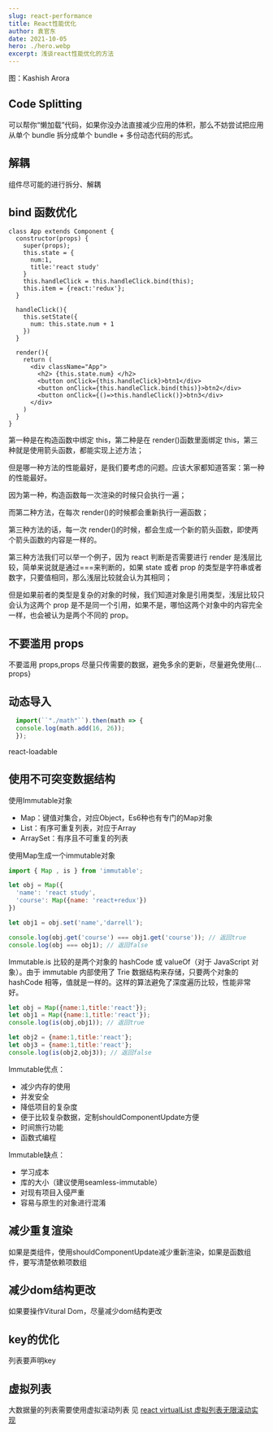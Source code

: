 ```yaml
---
slug: react-performance
title: React性能优化
author: 袁官东
date: 2021-10-05
hero: ./hero.webp
excerpt: 浅谈react性能优化的方法
---
```


<div className={"img-desc"}>图：Kashish Arora</div>


## Code Splitting

可以帮你“懒加载”代码，如果你没办法直接减少应用的体积，那么不妨尝试把应用从单个 bundle 拆分成单个 bundle + 多份动态代码的形式。

## 解耦

组件尽可能的进行拆分、解耦

## bind 函数优化

```tsx
class App extends Component {
  constructor(props) {
    super(props);
    this.state = {
      num:1,
      title:'react study'
    }
    this.handleClick = this.handleClick.bind(this);
    this.item = {react:'redux'};
  }

  handleClick(){
    this.setState({
      num: this.state.num + 1
    })
  }

  render(){
    return (
      <div className="App">
        <h2> {this.state.num} </h2>
        <button onClick={this.handleClick}>btn1</div>
        <button onClick={this.handleClick.bind(this)}>btn2</div>
        <button onClick={()=>this.handleClick()}>btn3</div>
      </div>
    )
  }
}
```

第一种是在构造函数中绑定 this，第二种是在 render()函数里面绑定 this，第三种就是使用箭头函数，都能实现上述方法；

但是哪一种方法的性能最好，是我们要考虑的问题。应该大家都知道答案：第一种的性能最好。

因为第一种，构造函数每一次渲染的时候只会执行一遍；

而第二种方法，在每次 render()的时候都会重新执行一遍函数；

第三种方法的话，每一次 render()的时候，都会生成一个新的箭头函数，即使两个箭头函数的内容是一样的。

第三种方法我们可以举一个例子，因为 react 判断是否需要进行 render 是浅层比较，简单来说就是通过===来判断的，如果 state 或者 prop 的类型是字符串或者数字，只要值相同，那么浅层比较就会认为其相同；

但是如果前者的类型是复杂的对象的时候，我们知道对象是引用类型，浅层比较只会认为这两个 prop 是不是同一个引用，如果不是，哪怕这两个对象中的内容完全一样，也会被认为是两个不同的 prop。

## 不要滥用 props

不要滥用 props,props 尽量只传需要的数据，避免多余的更新，尽量避免使用{…props}

## 动态导入

```js
  import(``"./math"``).then(math => {
  console.log(math.add(16, 26));
  });
```

react-loadable


## 使用不可突变数据结构

使用Immutable对象

* Map：键值对集合，对应Object，Es6种也有专门的Map对象
* List：有序可重复列表，对应于Array
* ArraySet：有序且不可重复的列表

使用Map生成一个immutable对象

```js
import { Map , is } from 'immutable';

let obj = Map({
  'name': 'react study',
  'course': Map({name: 'react+redux'})
})

let obj1 = obj.set('name','darrell');

console.log(obj.get('course') === obj1.get('course')); // 返回true
console.log(obj === obj1); // 返回false
```

Immutable.is 比较的是两个对象的 hashCode 或 valueOf（对于 JavaScript 对象）。由于 immutable 内部使用了 Trie 数据结构来存储，只要两个对象的 hashCode 相等，值就是一样的。这样的算法避免了深度遍历比较，性能非常好。

```js
let obj = Map({name:1,title:'react'});
let obj1 = Map({name:1,title:'react'});
console.log(is(obj,obj1)); // 返回true

let obj2 = {name:1,title:'react'};
let obj3 = {name:1,title:'react'};
console.log(is(obj2,obj3)); // 返回false
```

Immutable优点：

* 减少内存的使用
* 并发安全
* 降低项目的复杂度
* 便于比较复杂数据，定制shouldComponentUpdate方便
* 时间旅行功能
* 函数式编程

Immutable缺点：

* 学习成本
* 库的大小（建议使用seamless-immutable）
* 对现有项目入侵严重
* 容易与原生的对象进行混淆

## 减少重复渲染
如果是类组件，使用shouldComponentUpdate减少重新渲染，如果是函数组件，要写清楚依赖项数组

## 减少dom结构更改
如果要操作Vitural Dom，尽量减少dom结构更改

## key的优化
列表要声明key

## 虚拟列表
大数据量的列表需要使用虚拟滚动列表
见 <a href="/react-virtuallist">react virtualList 虚拟列表无限滚动实现</a>
